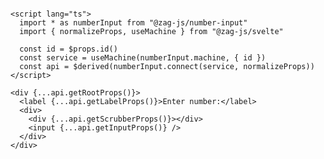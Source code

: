 ```svelte {15}

<script lang="ts">
  import * as numberInput from "@zag-js/number-input"
  import { normalizeProps, useMachine } from "@zag-js/svelte"

  const id = $props.id()
  const service = useMachine(numberInput.machine, { id })
  const api = $derived(numberInput.connect(service, normalizeProps))
</script>

<div {...api.getRootProps()}>
  <label {...api.getLabelProps()}>Enter number:</label>
  <div>
    <div {...api.getScrubberProps()}></div>
    <input {...api.getInputProps()} />
  </div>
</div>
```
